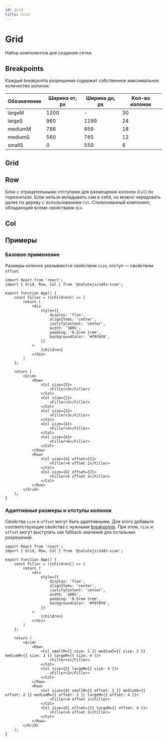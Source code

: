 ```yaml
---
id: grid
title: Grid
---
```



# Grid
Набор компонентов для создания сетки.

## Breakpoints
Каждый breakpoints разрешения содержит собственное максимальное количество колонок:

| Обозначение | Ширина от, px | Ширина до, px | Кол-во колонок |
|-------------|---------------|---------------|----------------|
| largeM      | 1200          | -             | 30             |
| largeS      | 960           | 1199          | 24             |
| mediumM     | 786           | 959           | 18             |
| mediumS     | 560           | 785           | 12             |
| smallS      | 0             | 559           | 6              |

## Grid
<Description name="Grid" />
<PropsTable name="Grid" />

## Row
Блок с отрицательными отступами для размещения колонок (`Col`) по горизонтали.
Блок нельзя вкладывать сам в себя, но можно чередовать далее по дереву с использованием `Col`.
Стилизованный компонент, обладающий всеми свойствами `div`.

## Col
<Description name="Col" />
<PropsTable name="Col" />

## Примеры

### Базовое применение
Размеры колонок указываются свойством `size`, отступ — свойством `offset`.

```tsx live
import React from 'react';
import { Grid, Row, Col } from '@salutejs/sdds-scan';

export function App() {
    const Filler = ({children}) => {
        return (
            <div 
                style={{
                    display: 'flex',
                    alignItems: 'center',
                    justifyContent: 'center',
                    width: '100%',
                    padding: '0.5rem 1rem',
                    backgroundColor: '#f0f0f0',
                }}
            >
                {children}
            </div>
        )
    };

    return (
        <Grid>
            <Row>
                <Col size={3}>
                    <Filler>3</Filler>
                </Col>
                <Col size={2}>
                    <Filler>2</Filler>
                </Col>
                <Col size={3}>
                    <Filler>3</Filler>
                </Col>
                <Col size={4}>
                    <Filler>4</Filler>
                </Col>
                <Col size={6}>
                    <Filler>6</Filler>
                </Col>
            </Row>
            <Row>
                <Col size={4} offset={1}>
                    <Filler>4 offset 1</Filler>
                </Col>
                <Col size={6} offset={2}>
                    <Filler>6 offset 2</Filler>
                </Col>
            </Row>
        </Grid>
    );
}
```

### Адаптивные размеры и отступы колонок
Свойства `size` и `offset` могут быть адаптивными.
Для этого добавьте соответствующие свойства с нужными [breakpoints](#Breakpoints).
При этом, `size` и `offset` могут выступать как fallback-значения для остальных разрешений.

```tsx live
import React from 'react';
import { Grid, Row, Col } from '@salutejs/sdds-scan';

export function App() {
    const Filler = ({children}) => {
        return (
            <div 
                style={{
                    display: 'flex',
                    alignItems: 'center',
                    justifyContent: 'center',
                    width: '100%',
                    padding: '0.5rem 1rem',
                    backgroundColor: '#f0f0f0',
                }}
            >
                {children}
            </div>
        )
    };

    return (
        <Grid>
            <Row>
                <Col smallM={{ size: 1 }} mediumS={{ size: 2 }} mediumM={{ size: 3 }} largeM={{ size: 4 }}>
                    <Filler>1</Filler>
                </Col>
                <Col size={2} largeM={{ size: 4 }}>
                    <Filler>2</Filler>
                </Col>
            </Row>
            <Row>
                <Col size={4} smallM={{ offset: 1 }} mediumS={{ offset: 2 }} mediumM={{ offset: 3 }} largeM={{ offset: 4 }}>
                    <Filler>4 offset 1</Filler>
                </Col>
                <Col size={6} offset={2} largeM={{ offset: 4 }}>
                    <Filler>6 offset 2</Filler>
                </Col>
            </Row>
        </Grid>
    );
}
```
